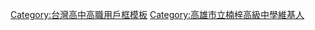 {{Userbox
  |id=楠梓高中
  |id-c=#FFFDF2
  |info=<span style="font-size:small;">這個用戶是'''[[高雄市立楠梓高級中學]]'''的學生、校友或教職人員。</span>
  |info-c=#B0C4DE
  |info-s=10
  |info-fc=#000000
  |border-c=#008080
}}<includeonly>[[Category:高雄市立楠梓高級中學維基人|{{PAGENAME}}]]</includeonly>
<noinclude>
[[Category:台灣高中高職用戶框模板]]
[[Category:高雄市立楠梓高級中學維基人]]